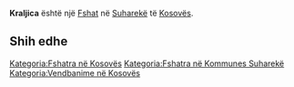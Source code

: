 {{Fshat në Kosovës
 | Emri                = Kraljica
| srp_N_name = Kraljica
| srp_N_FULL_NAME_RO = Kraljica
| srp_N_FULL_NAME_ND_RO = Kraljica
| srp_N_SORT_NAME_RG = KRALJICA
| srp_N_FULL_NAME_RG = Kraljica
| srp_N_FULL_NAME_ND_RG = Kraljica

 | Emri (Rasa dhanore) = 
 | Figura              = 
 | Shteti              = Kosovo
 | Komuna              = Suharekë
 | Kodi postar         = 
 | Sipërfaqja          = 

 | Popullsia           = 

 | Regj. i popullsisë  = 
 | Dend. e popullsisë  = 
 | Faqja zyrtare       = 
 <!--- Koordinatat ----> 
 | Gjerësia            = 42.731111
 | Gjatësia            = 20.855278
 | Lartësia            = 
}}
'''Kraljica''' është një [[Fshat]] në [[Suharekë]] të [[Kosovës]].

<!-- == Gjeografia == -->
<!-- == Historia == -->
<!-- == Demografia == -->
== Shih edhe ==
{{Komuna Suharekë}}
{{Kosovo-Administrata-Cung}}

[[Kategoria:Fshatra në Kosovës]]
[[Kategoria:Fshatra në Kommunes Suharekë]]
[[Kategoria:Vendbanime në Kosovës]]